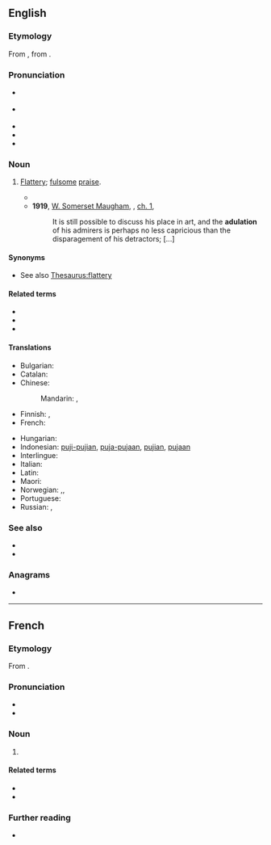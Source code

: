 ==English==

===Etymology===
From {{der|en|fr|adulation}}, from {{etyl|la|en}} {{m|la|adulātio||flattery}}.

===Pronunciation===
* {{a|UK}} {{IPA|en|/ˌædʒʊˈleɪʃən/|/ˌædjʊˈleɪʃən/}}
* {{a|US}} {{IPA|en|/ˌædʒəˈleɪʃən/}}
* {{audio|en|En-uk-adulation.ogg|Audio (UK)}}
* {{audio|en|En-us-adulation.ogg|Audio (US)}}
* {{rhymes|en|eɪʃən}}

===Noun===
{{en-noun|~}}

# [[flattery|Flattery]]; [[fulsome]] [[praise]].
#: {{ux|en|He was uncomfortable with the '''adulation''' from his fans.}}
#* {{quote-book|en|year=1898|author={{w|Winston Churchill (novelist)|Winston Churchill}}
|title={{w|The Celebrity}}|chapter=3
|passage=Now all this was very fine, but not at all in keeping with the Celebrity's character as I had come to conceive it. The idea that '''adulation''' ever cloyed on him was ludicrous in itself. In fact I thought the whole story fishy, and came very near to saying so.}}
#* '''1919''', [[w:William Somerset Maugham|W. Somerset Maugham]], ''{{w|The Moon and Sixpence}}'', [[s:The Moon and Sixpence/Chapter I|ch. 1]],
#*: It is still possible to discuss his place in art, and the '''adulation''' of his admirers is perhaps no less capricious than the disparagement of his detractors; [...]

====Synonyms====
* See also [[Thesaurus:flattery]]

====Related terms====
* {{l|en|adulate}}
* {{l|en|adulator}}
* {{l|en|adulatory}}

====Translations====
{{trans-top|Flattery; fulsome praise}}
* Bulgarian: {{t+|bg|ласкателство}}
* Catalan: {{t|ca|adulació|f}}
* Chinese:
*: Mandarin: {{t+|cmn|奉承}}, {{t|cmn|过分赞扬}}
* Finnish: {{t+|fi|mielistely}}, {{t+|fi|imartelu}}
* French: {{t+|fr|adulation|f}}
{{trans-mid}}
* Hungarian: {{t+|hu|hízelgés}}
* Indonesian: [[puji|puji-pujian]], [[puja|puja-pujaan]], [[puji|pujian]], [[puja|pujaan]]
* Interlingue: {{t|ie|adulation}}
* Italian: {{t+|it|adulazione|f}}
* Latin: {{t|la|adulatio|f}}
* Maori: {{t|mi|enenga }}
* Norwegian: {{t+|no|grov}} {{t|no|smiger}},, {{t|no|smisking|c}}
* Portuguese: {{t+|pt|adulação|f}}
* Russian: {{t+|ru|ле́сть|f}}, {{t+|ru|подхали́мство|n}}
{{trans-bottom}}

===See also===
* {{l|en|admiration}}
* {{l|en|adoration}}

===Anagrams===
* {{anagrams|en|a=aadilnotu|laudation}}

----

==French==

===Etymology===
From {{der|fr|la|adulātio||flattery}}.

===Pronunciation===
* {{fr-IPA}}
* {{audio|fr|LL-Q150 (fra)-WikiLucas00-adulation.wav|Audio}}

===Noun===
{{fr-noun|f}}

# {{l|en|adulation}}

====Related terms====
* {{l|fr|aduler}}
* {{l|fr|adulateur}}

===Further reading===
* {{R:TLFi}}
